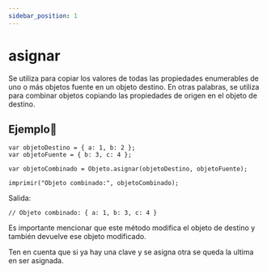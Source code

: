 ```yaml
---
sidebar_position: 1
---
```



# asignar
Se utiliza para copiar los valores de todas las propiedades enumerables de uno o más objetos fuente en un objeto destino. En otras palabras, se utiliza para combinar objetos copiando las propiedades de origen en el objeto de destino.

## Ejemplo📝

```dummy
var objetoDestino = { a: 1, b: 2 };
var objetoFuente = { b: 3, c: 4 };

var objetoCombinado = Objeto.asignar(objetoDestino, objetoFuente);

imprimir("Objeto combinado:", objetoCombinado);
```
Salida:

```dummy
// Objeto combinado: { a: 1, b: 3, c: 4 }
```
Es importante mencionar que este método modifica el objeto de destino y también devuelve ese objeto modificado.

Ten en cuenta que si ya hay una clave y se asigna otra se queda la ultima en ser asignada.
